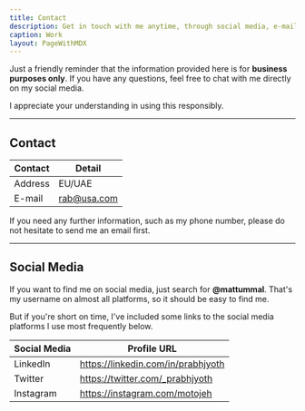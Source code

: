 ```yaml
---
title: Contact
description: Get in touch with me anytime, through social media, e-mail, or phone number.
caption: Work
layout: PageWithMDX
---
```


Just a friendly reminder that the information provided here is for **business purposes only**. If you have any questions, feel free to chat with me directly on my social media.

I appreciate your understanding in using this responsibly.

---

## Contact

| Contact | Detail      |
| ------- | ----------- |
| Address | EU/UAE      |
| E-mail  | rab@usa.com |

If you need any further information, such as my phone number, please do not hesitate to send me an email first.

---

## Social Media

If you want to find me on social media, just search for **@mattummal**. That's my username on almost all platforms, so it should be easy to find me.

But if you're short on time, I've included some links to the social media platforms I use most frequently below.

| Social Media | Profile URL                        |
| ------------ | ---------------------------------- |
| LinkedIn     | https://linkedin.com/in/prabhjyoth |
| Twitter      | https://twitter.com/_prabhjyoth    |
| Instagram    | https://instagram.com/motojeh      |
